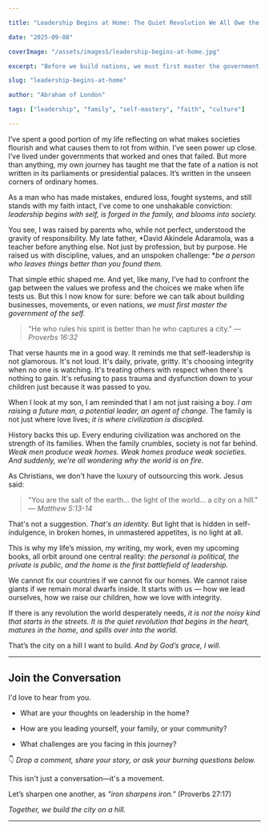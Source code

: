 ```yaml
---

title: "Leadership Begins at Home: The Quiet Revolution We All Owe the World"

date: "2025-09-08"

coverImage: "/assets/imagesS/leadership-begins-at-home.jpg"

excerpt: "Before we build nations, we must first master the government of the self. Leadership begins within, is forged in the family, and blooms into society."

slug: "leadership-begins-at-home"

author: "Abraham of London"

tags: ["leadership", "family", "self-mastery", "faith", "culture"]

---
```




I’ve spent a good portion of my life reflecting on what makes societies flourish and what causes them to rot from within. I’ve seen power up close. I’ve lived under governments that worked and ones that failed. But more than anything, my own journey has taught me that the fate of a nation is not written in its parliaments or presidential palaces. It’s written in the unseen corners of ordinary homes.



As a man who has made mistakes, endured loss, fought systems, and still stands with my faith intact, I’ve come to one unshakable conviction: *leadership begins with self, is forged in the family, and blooms into society.*



You see, I was raised by parents who, while not perfect, understood the gravity of responsibility. My late father, *David Akindele Adaramola, was a teacher before anything else. Not just by profession, but by purpose. He raised us with discipline, values, and an unspoken challenge: **be a person who leaves things better than you found them.*



That simple ethic shaped me. And yet, like many, I’ve had to confront the gap between the values we profess and the choices we make when life tests us. But this I now know for sure: before we can talk about building businesses, movements, or even nations, *we must first master the government of the self.*



> "He who rules his spirit is better than he who captures a city." — *Proverbs 16:32*



That verse haunts me in a good way. It reminds me that self-leadership is not glamorous. It's not loud. It's daily, private, gritty. It's choosing integrity when no one is watching. It's treating others with respect when there's nothing to gain. It's refusing to pass trauma and dysfunction down to your children just because it was passed to you.



When I look at my son, I am reminded that I am not just raising a boy. *I am raising a future man, a potential leader, an agent of change.* The family is not just where love lives; *it is where civilization is discipled.*



History backs this up. Every enduring civilization was anchored on the strength of its families. When the family crumbles, society is not far behind. *Weak men produce weak homes. Weak homes produce weak societies. And suddenly, we’re all wondering why the world is on fire.*



As Christians, we don't have the luxury of outsourcing this work. Jesus said:



> "You are the salt of the earth... the light of the world... a city on a hill." — *Matthew 5:13-14*



That's not a suggestion. *That's an identity.* But light that is hidden in self-indulgence, in broken homes, in unmastered appetites, is no light at all.



This is why my life’s mission, my writing, my work, even my upcoming books, all orbit around one central reality: *the personal is political, the private is public, and the home is the first battlefield of leadership.*



We cannot fix our countries if we cannot fix our homes. We cannot raise giants if we remain moral dwarfs inside. It starts with us — how we lead ourselves, how we raise our children, how we love with integrity.



If there is any revolution the world desperately needs, *it is not the noisy kind that starts in the streets. It is the quiet revolution that begins in the heart, matures in the home, and spills over into the world.*



That’s the city on a hill I want to build. *And by God’s grace, I will.*



---



## Join the Conversation



I'd love to hear from you.



- What are your thoughts on leadership in the home?

- How are you leading yourself, your family, or your community?

- What challenges are you facing in this journey?



👇 *Drop a comment, share your story, or ask your burning questions below.*



This isn't just a conversation—it's a movement.  

Let’s sharpen one another, as *"iron sharpens iron."* (Proverbs 27:17)



*Together, we build the city on a hill.*

---